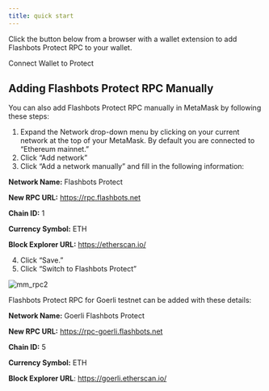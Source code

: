 ```yaml
---
title: quick start
---
```



Click the button below from a browser with a wallet extension to add Flashbots Protect RPC to your wallet.

<ProtectButton>Connect Wallet to Protect</ProtectButton>

## Adding Flashbots Protect RPC Manually
You can also add Flashbots Protect RPC manually in MetaMask by following these steps:
1. Expand the Network drop-down menu by clicking on your current network at the top of your MetaMask. By default you are connected to “Ethereum mainnet.”
2. Click “Add network”
3. Click “Add a network manually” and fill in the following information:

**Network Name:** Flashbots Protect

**New RPC URL:** https://rpc.flashbots.net

**Chain ID:** 1

**Currency Symbol:** ETH

**Block Explorer URL:** https://etherscan.io/

4. Click “Save.”
5. Click “Switch to Flashbots Protect”

![mm_rpc2](docs/flashbots-protect/rpc/mm_rpc2.png)

Flashbots Protect RPC for Goerli testnet can be added with these details:

**Network Name:** Goerli Flashbots Protect

**New RPC URL:** https://rpc-goerli.flashbots.net

**Chain ID:** 5

**Currency Symbol:** ETH

**Block Explorer URL**: https://goerli.etherscan.io/
